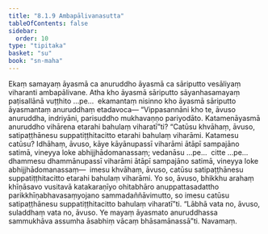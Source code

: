 ```yaml
---
title: "8.1.9 Ambapālivanasutta"
tableOfContents: false
sidebar:
  order: 10
type: "tipitaka"
basket: "su"
book: "sn-maha"
---
```



<DynamicBreadcrumb />

<Division number="907" book="sn-maha">

<Paragraph number="1582" book="sn-maha">
Ekaṃ samayaṃ āyasmā ca anuruddho āyasmā ca sāriputto vesāliyaṃ viharanti ambapālivane. Atha kho āyasmā sāriputto sāyanhasamayaṃ paṭisallānā vuṭṭhito …pe…  ekamantaṃ nisinno kho āyasmā sāriputto āyasmantaṃ anuruddhaṃ etadavoca—
</Paragraph>

<Paragraph number="1583" book="sn-maha">
“Vippasannāni kho te, āvuso anuruddha, indriyāni, parisuddho mukhavaṇṇo pariyodāto. Katamenāyasmā anuruddho vihārena etarahi bahulaṃ viharatī”ti? “Catūsu khvāhaṃ, āvuso, satipaṭṭhānesu suppatiṭṭhitacitto etarahi bahulaṃ viharāmi. Katamesu catūsu? Idhāhaṃ, āvuso, kāye kāyānupassī viharāmi ātāpī sampajāno satimā, vineyya loke abhijjhādomanassaṃ; vedanāsu …pe…  citte …pe…  dhammesu dhammānupassī viharāmi ātāpī sampajāno satimā, vineyya loke abhijjhādomanassaṃ—  imesu khvāhaṃ, āvuso, catūsu satipaṭṭhānesu suppatiṭṭhitacitto etarahi bahulaṃ viharāmi. Yo so, āvuso, bhikkhu arahaṃ khīṇāsavo vusitavā katakaraṇīyo ohitabhāro anuppattasadattho parikkhīṇabhavasaṃyojano sammadaññāvimutto, so imesu catūsu satipaṭṭhānesu suppatiṭṭhitacitto bahulaṃ viharatī”ti.
</Paragraph>

<Paragraph number="1584" book="sn-maha">
“Lābhā vata no, āvuso, suladdhaṃ vata no, āvuso. Ye mayaṃ āyasmato anuruddhassa sammukhāva assumha āsabhiṃ vācaṃ bhāsamānassā”ti.

</Paragraph>
</Division>

<Paragraph number="1585" type="center" book="sn-maha">
Navamaṃ.
</Paragraph>